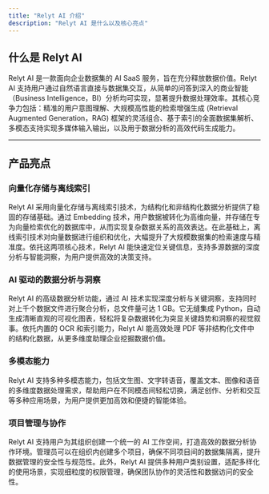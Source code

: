 ```yaml
---
title: "Relyt AI 介绍"
description: "Relyt AI 是什么以及核心亮点"
---
```



## 什么是 Relyt AI

Relyt AI 是一款面向企业数据集的 AI SaaS 服务，旨在充分释放数据价值。Relyt AI 支持用户通过自然语言直接与数据集交互，从简单的问答到深入的商业智能（Business Intelligence，BI）分析均可实现，显著提升数据处理效率。其核心竞争力包括：精准的用户意图理解、大规模高性能的检索增强生成 (Retrieval Augmented Generation，RAG) 框架的灵活组合、基于索引的全面数据集解析、多模态支持实现多媒体输入输出，以及用于数据分析的高效代码生成能力。


---

## 产品亮点

### 向量化存储与离线索引

Relyt AI 采用向量化存储与离线索引技术，为结构化和非结构化数据分析提供了稳固的存储基础。通过 Embedding 技术，用户数据被转化为高维向量，并存储在专为向量检索优化的数据库中，从而实现复杂数据关系的高效表达。在此基础上，离线索引技术对向量数据进行组织和优化，大幅提升了大规模数据集的检索速度与精准度。依托这两项核心技术，Relyt AI 能快速定位关键信息，支持多源数据的深度分析与智能洞察，为用户提供高效的决策支持。

### AI 驱动的数据分析与洞察

Relyt AI 的高级数据分析功能，通过 AI 技术实现深度分析与关键洞察，支持同时对上千个数据文件进行聚合分析，总文件量可达 1 GB。它无缝集成 Python，自动生成清晰直观的可视化图表，轻松将复杂数据转化为突显关键趋势和洞察的视觉叙事。依托内置的 OCR 和索引能力，Relyt AI 能高效处理 PDF 等非结构化文件中的结构化数据，从更多维度助理企业挖掘数据价值。

### 多模态能力

Relyt AI 支持多种多模态能力，包括文生图、文字转语音，覆盖文本、图像和语音的多维度数据处理需求，帮助用户在不同模态间轻松切换，满足创作、分析和交互等多种应用场景，为用户提供更加高效和便捷的智能体验。


### 项目管理与协作

Relyt AI 支持用户为其组织创建一个统一的 AI 工作空间，打造高效的数据分析协作环境。管理员可以在组织内创建多个项目，确保不同项目间的数据集隔离，提升数据管理的安全性与规范性。此外，Relyt AI 提供多种用户类别设置，适配多样化的使用场景，实现细粒度的权限管理，确保团队协作的灵活性和数据访问的安全性。




